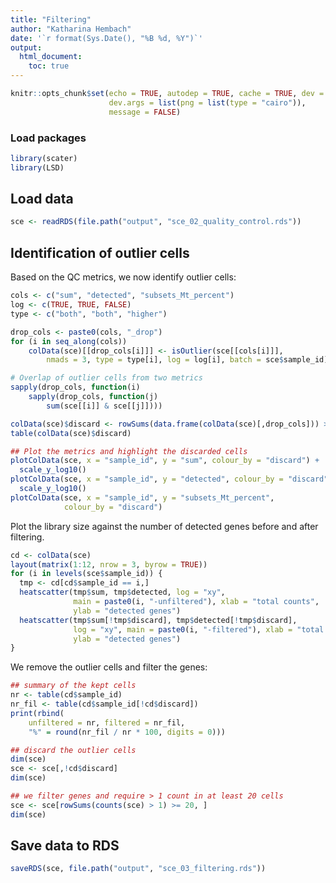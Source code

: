 ```yaml
---
title: "Filtering"
author: "Katharina Hembach"
date: '`r format(Sys.Date(), "%B %d, %Y")`'
output:
  html_document:
    toc: true
---
```


```r
knitr::opts_chunk$set(echo = TRUE, autodep = TRUE, cache = TRUE, dev = "png",
                      dev.args = list(png = list(type = "cairo")), 
                      message = FALSE)
```

### Load packages
```r
library(scater)
library(LSD)
```

## Load data

```r
sce <- readRDS(file.path("output", "sce_02_quality_control.rds"))
```

## Identification of outlier cells

Based on the QC metrics, we now identify outlier cells:

```r
cols <- c("sum", "detected", "subsets_Mt_percent")
log <- c(TRUE, TRUE, FALSE)
type <- c("both", "both", "higher")

drop_cols <- paste0(cols, "_drop")
for (i in seq_along(cols))
    colData(sce)[[drop_cols[i]]] <- isOutlier(sce[[cols[i]]], 
        nmads = 3, type = type[i], log = log[i], batch = sce$sample_id)

# Overlap of outlier cells from two metrics
sapply(drop_cols, function(i) 
    sapply(drop_cols, function(j)
        sum(sce[[i]] & sce[[j]])))

colData(sce)$discard <- rowSums(data.frame(colData(sce)[,drop_cols])) > 0
table(colData(sce)$discard)

## Plot the metrics and highlight the discarded cells
plotColData(sce, x = "sample_id", y = "sum", colour_by = "discard") + 
  scale_y_log10()
plotColData(sce, x = "sample_id", y = "detected", colour_by = "discard") + 
  scale_y_log10()
plotColData(sce, x = "sample_id", y = "subsets_Mt_percent", 
            colour_by = "discard")
```

Plot the library size against the number of detected genes before and after filtering.
```r
cd <- colData(sce)
layout(matrix(1:12, nrow = 3, byrow = TRUE))
for (i in levels(sce$sample_id)) {
  tmp <- cd[cd$sample_id == i,]
  heatscatter(tmp$sum, tmp$detected, log = "xy", 
              main = paste0(i, "-unfiltered"), xlab = "total counts", 
              ylab = "detected genes")
  heatscatter(tmp$sum[!tmp$discard], tmp$detected[!tmp$discard], 
              log = "xy", main = paste0(i, "-filtered"), xlab = "total counts", 
              ylab = "detected genes")    
}
```

We remove the outlier cells and filter the genes:

```r
## summary of the kept cells
nr <- table(cd$sample_id)
nr_fil <- table(cd$sample_id[!cd$discard])
print(rbind(
    unfiltered = nr, filtered = nr_fil, 
    "%" = round(nr_fil / nr * 100, digits = 0)))

## discard the outlier cells
dim(sce)
sce <- sce[,!cd$discard]
dim(sce)

## we filter genes and require > 1 count in at least 20 cells
sce <- sce[rowSums(counts(sce) > 1) >= 20, ]
dim(sce)
```


## Save data to RDS

```r
saveRDS(sce, file.path("output", "sce_03_filtering.rds"))
```

